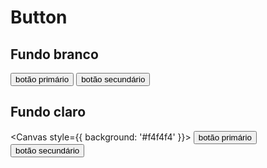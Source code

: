 <!-- Checkbox.stories.mdx -->


<Meta title="MDX/Button" component={Button} />

# Button

## Fundo branco

<Canvas withSource>
  <Button><IoAddCircleOutline />botão primário</Button>
  <Button variant="secondary"><IoAddCircleOutline />botão secundário</Button>
</Canvas>

## Fundo claro

<Canvas style={{ background: '#f4f4f4' }}>
  <Button contrast="light">
    <IoAddCircleOutline />
    botão primário
  </Button>
  <Button contrast="light" variant="secondary">
    <IoAddCircleOutline />
    botão secundário
  </Button>
</Canvas>